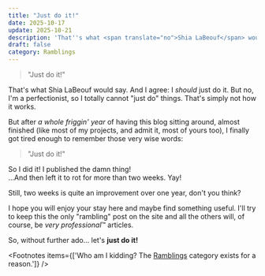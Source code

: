 ```yaml
---
title: "Just do it!"
date: 2025-10-17
update: 2025-10-21
description: 'That''s what <span translate="no">Shia LaBeouf</span> would say. And I agree: I <em>should</em> just do it. But no, I''m a perfectionist, so I totally cannot "just do" things. That''s simply not how it works.'
draft: false
category: Ramblings
---
```



> "Just do it!"

That's <ExLink href="https://youtu.be/ZXsQAXx_ao0">what <span translate="no">Shia LaBeouf</span> would say</ExLink>.
And I agree: I _should_ just do it. But no, I'm a perfectionist, so I totally cannot "just do" things.
That's simply not how it works.

But after _a whole friggin' year_ of having this blog sitting around, almost finished
(like most of my projects, and admit it, most of yours too),
I finally got tired enough to remember those very wise words:

> "Just do it!"

So I did it! I published the damn thing!<br aria-hidden="true"/>
...And then left it to rot for more than <time datetime="2w">two weeks</time>. Yay!

Still, <time datetime="2w">two weeks</time> is quite an improvement over one year, don't you think?

I hope you will enjoy your stay here and maybe find something useful.
I'll try to keep this the only "rambling" post on the site<FootnoteRef n="1"/>
and all the others will, of course, be *very professional*™ articles.

So, without further ado... let's **just do it!**

<Footnotes items={['Who am I kidding? The <a href="category/ramblings">Ramblings</a> category exists for a reason.']} />
